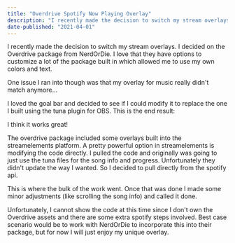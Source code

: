 ```yaml
---
title: "Overdrive Spotify Now Playing Overlay"
description: "I recently made the decision to switch my stream overlays. I decided on the Overdrive package from NerdOrDie, but I needed a new overlay for music."
date-published: "2021-04-01"
---
```


I recently made the decision to switch my stream overlays. I decided on the Overdrive package from NerdOrDie. I love that they have options to customize a lot of the package built in which allowed me to use my own colors and text.

One issue I ran into though was that my overlay for music really didn't match anymore...

I loved the goal bar and decided to see if I could modify it to replace the one I built using the tuna plugin for OBS. This is the end result:

I think it works great!

The overdrive package included some overlays built into the streamelements platform. A pretty powerful option in streamelements is modifying the code directly. I pulled the code and originally was going to just use the tuna files for the song info and progress. Unfortunately they didn't update the way I wanted. So I decided to pull directly from the spotify api.

This is where the bulk of the work went. Once that was done I made some minor adjustments (like scrolling the song info) and called it done.

Unfortunately, I cannot show the code at this time since I don't own the Overdrive assets and there are some extra spotify steps involved. Best case scenario would be to work with NerdOrDie to incorporate this into their package, but for now I will just enjoy my unique overlay.
